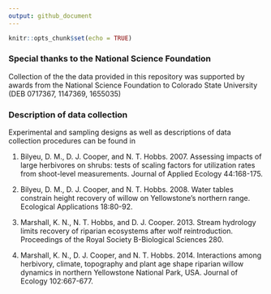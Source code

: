 ```yaml
---
output: github_document
---
```


```r

knitr::opts_chunk$set(echo = TRUE)

```

### Special thanks to the National Science Foundation

Collection of the the data provided in this repository was supported by awards from the National Science Foundation to Colorado State University (DEB 0717367, 1147369, 1655035)

### Description of data collection

Experimental and sampling designs as well as descriptions of data collection procedures can be found in 

1. Bilyeu, D. M., D. J. Cooper, and N. T. Hobbs. 2007. Assessing impacts of large herbivores on shrubs: tests of scaling factors for utilization rates from shoot-level measurements. Journal of Applied Ecology 44:168-175.

2. Bilyeu, D. M., D. J. Cooper, and N. T. Hobbs. 2008. Water tables constrain height recovery of willow on Yellowstone's northern range. Ecological Applications 18:80-92.

3. Marshall, K. N., N. T. Hobbs, and D. J. Cooper. 2013. Stream hydrology limits recovery of riparian ecosystems after wolf reintroduction. Proceedings of the Royal Society B-Biological Sciences 280.

4. Marshall, K. N., D. J. Cooper, and N. T. Hobbs. 2014. Interactions among herbivory, climate, topography and plant age shape riparian willow dynamics in northern Yellowstone National Park, USA. Journal of Ecology 102:667-677.



